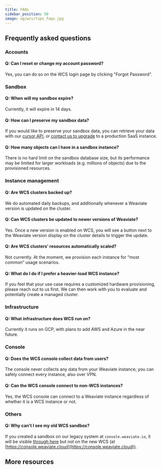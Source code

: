 ```yaml
---
title: FAQs
sidebar_position: 50
image: og/wcs/tips_faqs.jpg
---
```


## Frequently asked questions

### Accounts

#### Q: Can I reset or change my account password?

Yes, you can do so on the WCS login page by clicking "Forgot Password".

### Sandbox

#### Q: When will my sandbox expire?

Currently, it will expire in 14 days.

#### Q: How can I preserve my sandbox data?

If you would like to preserve your sandbox data, you can retrieve your data with our [cursor API](/developers/weaviate/api/rest/objects#exhaustive-listing-using-a-cursor-after), or [contact us to upgrade](/pricing#register) to a production SaaS instance.

#### Q: How many objects can I have in a sandbox instance?

There is no hard limit on the sandbox database size, but its performance may be limited for larger workloads (e.g. millions of objects) due to the provisioned resources.

### Instance management

#### Q: Are WCS clusters backed up?

We do automated daily backups, and additionally whenever a Weaviate version is updated on the cluster.

#### Q: Can WCS clusters be updated to newer versions of Weaviate?

Yes. Once a new version is enabled on WCS, you will see a button next to the Weaviate version display on the cluster details to trigger the update.

#### Q: Are WCS clusters' resources automatically scaled?

Not currently. At the moment, we provision each instance for “most common” usage scenarios.

#### Q: What do I do if I prefer a heavier-load WCS instance?

If you feel that your use case requires a customized hardware provisioning, please reach out to us first. We can then work with you to evaluate and potentially create a managed cluster.

### Infrastructure

#### Q: What infrastructure does WCS run on?

Currently it runs on GCP, with plans to add AWS and Azure in the near future.

### Console

#### Q: Does the WCS console collect data from users?

The console never collects any data from your Weaviate instance; you can safely connect every instance, also over VPN.

#### Q: Can the WCS console connect to non-WCS instances?

Yes, the WCS console can connect to a Weaviate instance regardless of whether it is a WCS instance or not.

### Others

#### Q: Why can't I see my old WCS sandbox?

If you created a sandbox on our legacy system at `console.weaviate.io`, it will be visible [through here](https://console.weaviate.io/) but not on the new WCS (at [https://console.weaviate.cloud](https://console.weaviate.cloud)).

## More resources


<WCSDocsMoreResources />
